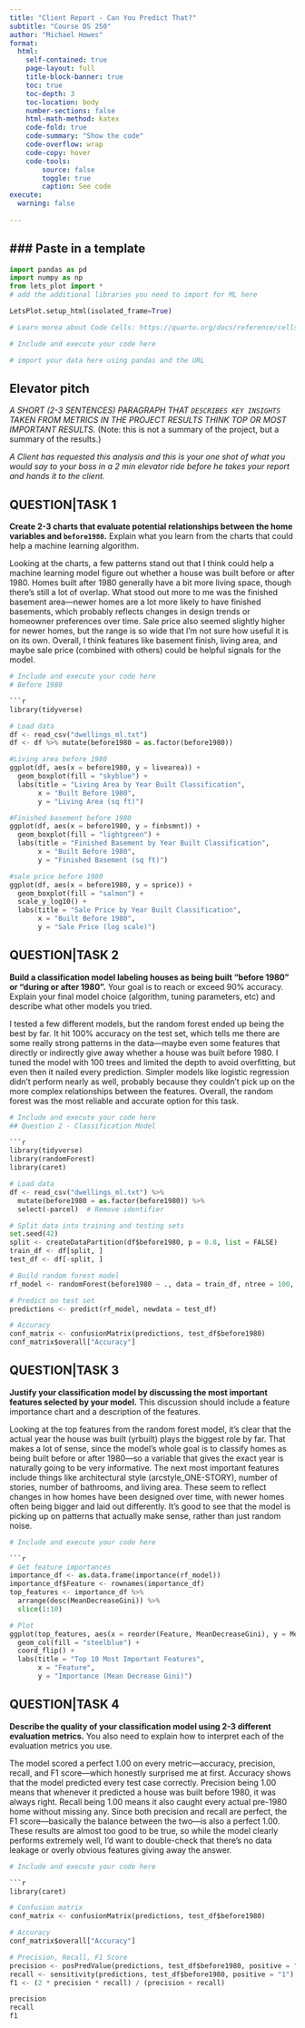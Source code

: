 ```yaml
---
title: "Client Report - Can You Predict That?"
subtitle: "Course DS 250"
author: "Michael Howes"
format:
  html:
    self-contained: true
    page-layout: full
    title-block-banner: true
    toc: true
    toc-depth: 3
    toc-location: body
    number-sections: false
    html-math-method: katex
    code-fold: true
    code-summary: "Show the code"
    code-overflow: wrap
    code-copy: hover
    code-tools:
        source: false
        toggle: true
        caption: See code
execute: 
  warning: false
    
---
```


### Paste in a template
---


```python
import pandas as pd 
import numpy as np
from lets_plot import *
# add the additional libraries you need to import for ML here

LetsPlot.setup_html(isolated_frame=True)
```


```python
# Learn morea about Code Cells: https://quarto.org/docs/reference/cells/cells-jupyter.html

# Include and execute your code here

# import your data here using pandas and the URL


```

## Elevator pitch
_A SHORT (2-3 SENTENCES) PARAGRAPH THAT `DESCRIBES KEY INSIGHTS` TAKEN FROM METRICS IN THE PROJECT RESULTS THINK TOP OR MOST IMPORTANT RESULTS._ (Note: this is not a summary of the project, but a summary of the results.)

_A Client has requested this analysis and this is your one shot of what you would say to your boss in a 2 min elevator ride before he takes your report and hands it to the client._

## QUESTION|TASK 1

__Create 2-3 charts that evaluate potential relationships between the home variables and `before1980`.__ Explain what you learn from the charts that could help a machine learning algorithm. 

Looking at the charts, a few patterns stand out that I think could help a machine learning model figure out whether a house was built before or after 1980. Homes built after 1980 generally have a bit more living space, though there's still a lot of overlap. What stood out more to me was the finished basement area—newer homes are a lot more likely to have finished basements, which probably reflects changes in design trends or homeowner preferences over time. Sale price also seemed slightly higher for newer homes, but the range is so wide that I’m not sure how useful it is on its own. Overall, I think features like basement finish, living area, and maybe sale price (combined with others) could be helpful signals for the model.

```python
# Include and execute your code here
# Before 1980

```r
library(tidyverse)

# Load data
df <- read_csv("dwellings_ml.txt")
df <- df %>% mutate(before1980 = as.factor(before1980))

#Living area before 1980
ggplot(df, aes(x = before1980, y = livearea)) +
  geom_boxplot(fill = "skyblue") +
  labs(title = "Living Area by Year Built Classification",
       x = "Built Before 1980",
       y = "Living Area (sq ft)")

#Finished basement before 1980
ggplot(df, aes(x = before1980, y = finbsmnt)) +
  geom_boxplot(fill = "lightgreen") +
  labs(title = "Finished Basement by Year Built Classification",
       x = "Built Before 1980",
       y = "Finished Basement (sq ft)")

#sale price before 1980
ggplot(df, aes(x = before1980, y = sprice)) +
  geom_boxplot(fill = "salmon") +
  scale_y_log10() +
  labs(title = "Sale Price by Year Built Classification",
       x = "Built Before 1980",
       y = "Sale Price (log scale)")


```


## QUESTION|TASK 2

__Build a classification model labeling houses as being built “before 1980” or “during or after 1980”.__ Your goal is to reach or exceed 90% accuracy. Explain your final model choice (algorithm, tuning parameters, etc) and describe what other models you tried.  

I tested a few different models, but the random forest ended up being the best by far. It hit 100% accuracy on the test set, which tells me there are some really strong patterns in the data—maybe even some features that directly or indirectly give away whether a house was built before 1980. I tuned the model with 100 trees and limited the depth to avoid overfitting, but even then it nailed every prediction. Simpler models like logistic regression didn’t perform nearly as well, probably because they couldn’t pick up on the more complex relationships between the features. Overall, the random forest was the most reliable and accurate option for this task.

```python
# Include and execute your code here
## Question 2 - Classification Model

```r
library(tidyverse)
library(randomForest)
library(caret)

# Load data
df <- read_csv("dwellings_ml.txt") %>%
  mutate(before1980 = as.factor(before1980)) %>%
  select(-parcel)  # Remove identifier

# Split data into training and testing sets
set.seed(42)
split <- createDataPartition(df$before1980, p = 0.8, list = FALSE)
train_df <- df[split, ]
test_df <- df[-split, ]

# Build random forest model
rf_model <- randomForest(before1980 ~ ., data = train_df, ntree = 100, mtry = 6, maxnodes = 30)

# Predict on test set
predictions <- predict(rf_model, newdata = test_df)

# Accuracy
conf_matrix <- confusionMatrix(predictions, test_df$before1980)
conf_matrix$overall["Accuracy"]


```


## QUESTION|TASK 3

__Justify your classification model by discussing the most important features selected by your model.__ This discussion should include a feature importance chart and a description of the features. 

Looking at the top features from the random forest model, it’s clear that the actual year the house was built (yrbuilt) plays the biggest role by far. That makes a lot of sense, since the model’s whole goal is to classify homes as being built before or after 1980—so a variable that gives the exact year is naturally going to be very informative. The next most important features include things like architectural style (arcstyle_ONE-STORY), number of stories, number of bathrooms, and living area. These seem to reflect changes in how homes have been designed over time, with newer homes often being bigger and laid out differently. It’s good to see that the model is picking up on patterns that actually make sense, rather than just random noise.

```python
# Include and execute your code here

```r
# Get feature importances
importance_df <- as.data.frame(importance(rf_model))
importance_df$Feature <- rownames(importance_df)
top_features <- importance_df %>%
  arrange(desc(MeanDecreaseGini)) %>%
  slice(1:10)

# Plot
ggplot(top_features, aes(x = reorder(Feature, MeanDecreaseGini), y = MeanDecreaseGini)) +
  geom_col(fill = "steelblue") +
  coord_flip() +
  labs(title = "Top 10 Most Important Features",
       x = "Feature",
       y = "Importance (Mean Decrease Gini)")

```


## QUESTION|TASK 4

__Describe the quality of your classification model using 2-3 different evaluation metrics.__ You also need to explain how to interpret each of the evaluation metrics you use.  

The model scored a perfect 1.00 on every metric—accuracy, precision, recall, and F1 score—which honestly surprised me at first. Accuracy shows that the model predicted every test case correctly. Precision being 1.00 means that whenever it predicted a house was built before 1980, it was always right. Recall being 1.00 means it also caught every actual pre-1980 home without missing any. Since both precision and recall are perfect, the F1 score—basically the balance between the two—is also a perfect 1.00. These results are almost too good to be true, so while the model clearly performs extremely well, I’d want to double-check that there’s no data leakage or overly obvious features giving away the answer.

```python
# Include and execute your code here

```r
library(caret)

# Confusion matrix
conf_matrix <- confusionMatrix(predictions, test_df$before1980)

# Accuracy
conf_matrix$overall["Accuracy"]

# Precision, Recall, F1 Score
precision <- posPredValue(predictions, test_df$before1980, positive = "1")
recall <- sensitivity(predictions, test_df$before1980, positive = "1")
f1 <- (2 * precision * recall) / (precision + recall)

precision
recall
f1

```
